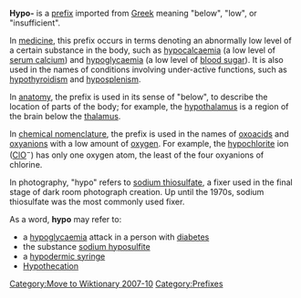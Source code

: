 [[Category:Move to Wiktionary 2007-10]]

{{wiktionary|hypo-}}
'''Hypo-''' is a [[prefix (linguistics)|prefix]] imported from [[Greek_and_latin_roots|Greek]] meaning "below", "low", or "insufficient".

In [[medicine]], this prefix occurs in terms denoting an abnormally low level of a certain substance in the body,
such as [[hypocalcaemia]] (a low level of [[Calcium metabolism|serum calcium]]) and [[hypoglycaemia]] (a low level of [[blood sugar]]).  It is also used in the names of conditions involving under-active functions, such as [[hypothyroidism]] and [[hyposplenism]].

In [[anatomy]], the prefix is used in its sense of "below", to describe the location of parts of the body; for example, the [[hypothalamus]] is a region of the brain below the [[thalamus]].

In [[IUPAC nomenclature of inorganic chemistry|chemical nomenclature]], the prefix is used in the names of [[oxoacid]]s and [[oxyanion]]s with a low amount of [[oxygen]].  For example, the [[hypochlorite]] ion ([[Chlorine|Cl]][[Oxygen|O]]<sup>&minus;</sup>) has only one oxygen atom, the least of the four oxyanions of chlorine.

In photography, "hypo" refers to [[sodium thiosulfate]], a fixer used in the final stage of dark room photograph creation. Up until the 1970s, sodium thiosulfate was the most commonly used fixer.

As a word, '''hypo''' may refer to:
*a [[hypoglycaemia]] attack in a person with [[diabetes]]
*the substance [[sodium hyposulfite]]
*a [[hypodermic syringe]]
* [[Hypothecation]]

[[Category:Prefixes]]